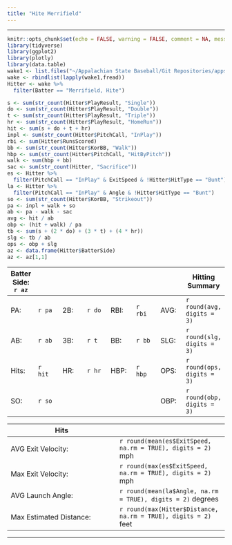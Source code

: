 ```yaml
---
title: "Hite Merrifield"
---
```


<hr>

```r
knitr::opts_chunk$set(echo = FALSE, warning = FALSE, comment = NA, message = FALSE)
library(tidyverse)
library(ggplot2)
library(plotly)
library(data.table)
wake1 <- list.files("~/Appalachian State Baseball/Git Repositories/appstatebaseball/wake_files", pattern = "*.csv", full.names = TRUE)
wake <- rbindlist(lapply(wake1,fread))
Hitter <- wake %>%
  filter(Batter == "Merrifield, Hite")
```

```r
s <- sum(str_count(Hitter$PlayResult, "Single"))
do <- sum(str_count(Hitter$PlayResult, "Double"))
t <- sum(str_count(Hitter$PlayResult, "Triple"))
hr <- sum(str_count(Hitter$PlayResult, "HomeRun"))
hit <- sum(s + do + t + hr)
inpl <- sum(str_count(Hitter$PitchCall, "InPlay"))
rbi <- sum(Hitter$RunsScored)
bb <- sum(str_count(Hitter$KorBB, "Walk"))
hbp <- sum(str_count(Hitter$PitchCall, "HitByPitch"))
walk <- sum(hbp + bb)
sac <- sum(str_count(Hitter, "Sacrifice"))
es <- Hitter %>%
  filter(PitchCall == "InPlay" & ExitSpeed & !Hitter$HitType == "Bunt")
la <- Hitter %>%
  filter(PitchCall == "InPlay" & Angle & !Hitter$HitType == "Bunt")
so <- sum(str_count(Hitter$KorBB, "Strikeout"))
pa <- inpl + walk + so
ab <- pa - walk - sac
avg <- hit / ab
obp <- (hit + walk) / pa
tb <- sum(s + (2 * do) + (3 * t) + (4 * hr)) 
slg <- tb / ab
ops <- obp + slg
az <- data.frame(Hitter$BatterSide)
az <- az[1,1]
```

Batter Side: `r az` | | | | | | | Hitting Summary 
-|-|-|-|-|-|-|-
PA:|`r pa`| 2B:| `r do` | RBI: |`r rbi`| AVG: |`r round(avg, digits = 3)` |
AB: |`r ab` | 3B: | `r t` | BB: |`r bb` |SLG: | `r round(slg, digits = 3)`|
Hits: |`r hit`| HR: | `r hr` | HBP: | `r hbp` | OPS: | `r round(ops, digits = 3)`|
 | SO: |`r so` ||||| OBP: | `r round(obp, digits = 3)`

Hits| | 
-|-|
AVG Exit Velocity: | `r round(mean(es$ExitSpeed, na.rm = TRUE), digits = 2)` mph
Max Exit Velocity: | `r round(max(es$ExitSpeed, na.rm = TRUE), digits = 2)` mph
AVG Launch Angle: | `r round(mean(la$Angle, na.rm = TRUE), digits = 2)` degrees
Max Estimated Distance: | `r round(max(Hitter$Distance, na.rm = TRUE), digits = 2)` feet

<hr>